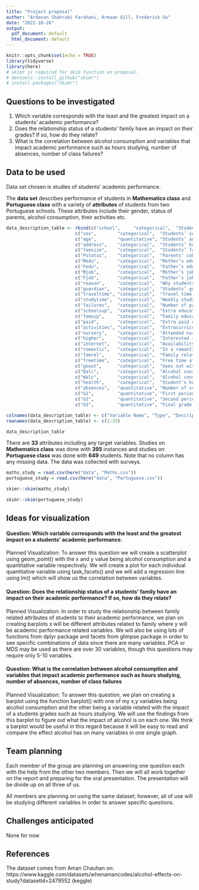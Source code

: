 ```yaml
---
title: "Project proposal"
author: "Ardavan Shahrabi Farahani, Armaan Gill, Frederick Go"
date: "2022-10-28"
output:
  pdf_document: default
  html_document: default
---
```


```r
knitr::opts_chunk$set(echo = TRUE)
library(tidyverse)
library(here)
# skimr is required for skim function on proposal. 
# devtools::install_github("skimr")
# install.packages("skimr")
```

## Questions to be investigated

1. Which variable corresponds with the least and the greatest impact on a students’ academic performance? 
2. Does the relationship status of a students’ family have an impact on their grades? If so, how do they relate?
3. What is the correlation between alcohol consumption and variables that impact academic performance such as hours studying, number of absences, number of class failures?

## Data to be used

Data set chosen is studies of students' academic performance. 

The **data set** describes performance of students in **Mathematics class** and **Portuguese class** with a variety of **attributes** of students from two Portuguese schools. These attributes include their gender, status of parents, alcohol consumption, their activities etc. 

```r
data_description_table <- rbind(c("school",     "categorical",  "Students’ school: [GP, MS]"),
                          c("sex",        "categorical",  "Students’ sex: [F, M]"),
                          c("age",        "quantitative", "Students’ age: [15-22]"),
                          c("address",    "categorical",  "Students’ home address type: [U, R]"),
                          c("famsize",    "categorical",  "Students’ family size: [LE3, GT3]"),
                          c("Pstatus",    "categorical",  "Parents’ cohabitation status: [T, A]"),
                          c("Medu",       "categorical",  "Mother’s education: [0:4]"),
                          c("Fedu",       "categorical",  "Father’s education: [0:4]"),
                          c("Mjob",       "categorical",  "Mother’s job"),
                          c("Fjob",       "categorical",  "Father’s job"),
                          c("reason",     "categorical",  "Why students chose the school"),
                          c("guardian",   "categorical",  "Students’ guardian"),
                          c("traveltime", "categorical",  "Travel time from home to school: [0:4]"),
                          c("studytime",  "categorical",  "Weekly study time: [0:4]"),
                          c("failures",   "categorical",  "Number of past class failures: [0:4]"),
                          c("schoolsup",  "categorical",  "Extra educational support: [yes, no]"),
                          c("famsup",     "categorical",  "Family educational support: [yes, no]"),
                          c("paid",       "categorical",  "Extra paid classes: [yes, no]"),
                          c("activities", "categorical",  "Extracurricular activities: [yes, no]"),
                          c("nursery",    "categorical",  "Attended nursery school: [yes, no]"),
                          c("higher",     "categorical",  "Interested in higher education: [yes, no]"),
                          c("internet",   "categorical",  "Availability of internet at home: [yes, no]"),
                          c("romantic",   "categorical",  "In a romantic relationship: [yes, no]"),
                          c("famrel",     "categorical",  "Family relationship quality: [0:5]"),
                          c("freetime",   "categorical",  "Free time after school: [0:5]"),
                          c("goout",      "categorical",  "Goes out with friends: [0:5]"),
                          c("Dalc",       "categorical",  "Alcohol consumption on workdays: [0:5]"),
                          c("Walc",       "categorical",  "Alcohol consumption on weekends: [0:5]"),
                          c("health",     "categorical",  "Student’s health: [0:5]"),
                          c("absences",   "quantitative", "Number of school absences: 0~93"),
                          c("G1",         "quantitative", "First period grade: 0~20"),
                          c("G2",         "quantitative", "Second period grade: 0~20"),
                          c("G3",         "quantitative", "Final grade: 0~20"))

colnames(data_description_table) <- c("Variable Name", "Type", "Description")
rownames(data_description_table) <- c(1:33)
```

```r
data_description_table
```

There are **33** attributes including any target variables. Studies on **Mathematics class** was done with **395** instances and studies on **Portuguese class** was done with **649** students. Note that no column has any missing data. The data was collected with surveys. 

```r
maths_study = read.csv(here("data", "Maths.csv"))
portuguese_study = read.csv(here("data", "Portuguese.csv"))
```

```r
skimr::skim(maths_study)
```
```r
skimr::skim(portuguese_study)
```

## Ideas for visualization

#### Question: Which variable corresponds with the least and the greatest impact on a students’ academic performance. 

Planned Visualization: To answer this question we will create a scatterplot using geom_point() with the x and y value being alcohol consumption and a quantitative variable respectively. We will create a plot for each individual quantitative variable using task_facets() and we will add a regression line using lm() which will show us the correlation between variables. 

#### Question: Does the relationship status of a students’ family have an impact on their academic performance? If so, how do they relate?

Planned Visualization: In order to study the relationship between family related attributes of students to their academic performance, we plan on creating barplots x will be different attributes related to family where y will be academic performance related variables. We will also be using lots of functions from dplyr package and facets from glimpse package in order to see specific combinations of data since there are many variables. PCA or MDS may be used as there are over 30 variables, though this questions may require only 5-10 variables. 

#### Question: What is the correlation between alcohol consumption and variables that impact academic performance such as hours studying, number of absences, number of class failures

Planned Visualization: To answer this question, we plan on creating a barplot using the function barplot() with one of my x,y variables being alcohol consumption and the other being a variable related with the impact of a students grades such as hours studying. We will use the findings from this barplot to figure out what the impact of alcohol is on each one. We think a barplot would be useful in this regard because it will be easy to read and compare the effect alcohol has on many variables in one single graph. 

## Team planning

Each member of the group are planning on answering one question each with the help from the other two members. Then we will all work together on the report and preparing for the oral presentation. The presentation will be divide up on all three of us. 

All members are planning on using the same dataset; however, all of use will be studying different variables in order to answer specific questions. 

## Challenges anticipated

None for now

## References

The dataset comes from Aman Chauhan on: https://www.kaggle.com/datasets/whenamancodes/alcohol-effects-on-study?datasetId=2479552 (keggle)
